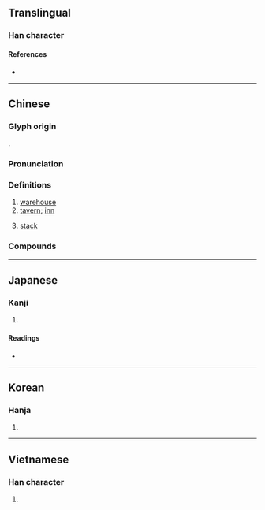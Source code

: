 {{also|栈}}
{{character info/new}}
==Translingual==
{{Han simplified forms|棧|桟|栈}}

===Han character===
{{Han char|rn=75|rad=木|as=08|sn=12|four=43953|canj=DII|ids=⿰木戔}}

====References====
* {{Han ref|kx=0533.240|dkj=14963|dj=0921.210|hdz=21229.080|uh=68E7|ud=26855|bh=B4CC|bd=46284}}

----

==Chinese==
{{zh-forms|s=栈}}

===Glyph origin===
{{Han etym}}
{{Han compound|木|戔|c1=s|c2=p|t1=wood|ls=psc}}.

===Pronunciation===
{{zh-pron
|m=zhàn
|c=zaan6,zaan2
|mn=qz,tw,xm,zz:chàn
|mc=y
|oc=y
|ma=
|cat=n
}}

===Definitions===
{{zh-hanzi}}

# [[warehouse]]
# [[tavern]]; [[inn]]
# {{lb|zh|computing}} [[stack]]

===Compounds===
{{zh-der|口棧|客棧|堆棧|土棧|棧單|戀棧|浮棧橋|棧道|棧房|棧豆|無心戀棧|棧橋|棧費|棧戀|棧師|棧山航海|駑馬戀棧|貨棧|關棧|行棧|雲棧|糧棧|造畜稠棧|茶棧|全棧}}

----

==Japanese==
{{ja-kanji forms|桟|棧}}

===Kanji===
{{ja-kanji|grade=|rs=木08|shin=桟}}

# {{defn|lang=ja|sort=木08}}

====Readings====
* {{ja-readings
|goon=ぜん
|kanon=さん, せん
|kun=[[かけはし]] (kakehashi), [[たな]] (tana)}}

----

==Korean==

===Hanja===
{{ko-hanja|hangeul=[[잔]], [[전]]|eumhun=|rv=jan, jeon|mr=chan, chŏn|y=can, cen}}

# {{defn|lang=ko|sort=木08}}

----

==Vietnamese==

===Han character===
{{vi-hantu|[[sàn]], [[sến]], [[sán]], [[sạn]], [[xiễn]], [[trăn]], [[chăn]]|rs=木08}}

# {{defn|lang=vi|sort=木08}}
